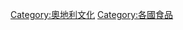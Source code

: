 {{Catnav|頁面分類|地理|国家|欧洲国家|奧地利|奧地利文化}}
{{Catnav|頁面分類|各種主題的頁面分類|按國家分類|各國飲食|各國食品}}

[[Category:奧地利文化|Category:奧地利文化]]
[[Category:各國食品|Category:各國食品]]